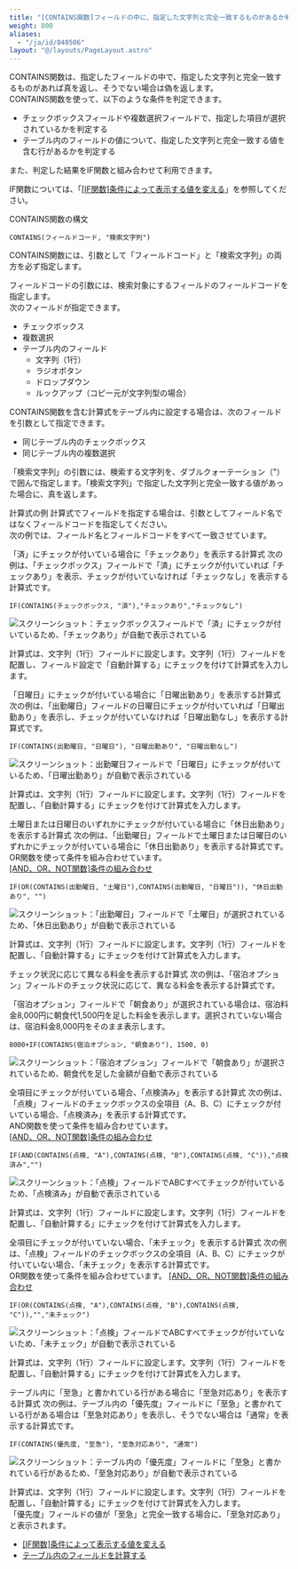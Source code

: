 ```yaml
---
title: "[CONTAINS関数]フィールドの中に、指定した文字列と完全一致するものがあるか判定する"
weight: 800
aliases:
  - "/ja/id/040506"
layout: "@/layouts/PageLayout.astro"
---
```




CONTAINS関数は、指定したフィールドの中で、指定した文字列と完全一致するものがあれば真を返し、そうでない場合は偽を返します。  
CONTAINS関数を使って、以下のような条件を判定できます。

* チェックボックスフィールドや複数選択フィールドで、指定した項目が選択されているかを判定する
* テーブル内のフィールドの値について、指定した文字列と完全一致する値を含む行があるかを判定する

また、判定した結果をIF関数と組み合わせて利用できます。

<Reference>

IF関数については、「[[IF関数]条件によって表示する値を変える](/k/ja/id/040505.html)」を参照してください。


</Reference>

<Heading id="autocalc_multichoice_contains_10">CONTAINS関数の構文</Heading>
```plaintext {copy=true}
CONTAINS(フィールドコード, "検索文字列")

```

CONTAINS関数には、引数として「フィールドコード」と「検索文字列」の両方を必ず指定します。

フィールドコードの引数には、検索対象にするフィールドのフィールドコードを指定します。  
次のフィールドが指定できます。

* チェックボックス
* 複数選択
* テーブル内のフィールド
  * 文字列（1行）
  * ラジオボタン
  * ドロップダウン
  * ルックアップ（コピー元が文字列型の場合）

CONTAINS関数を含む計算式をテーブル内に設定する場合は、次のフィールドを引数として指定できます。

* 同じテーブル内のチェックボックス
* 同じテーブル内の複数選択

「検索文字列」の引数には、検索する文字列を、ダブルクォーテーション（"）で囲んで指定します。「検索文字列」で指定した文字列と完全一致する値があった場合に、真を返します。

<Heading id="autocalc_multichoice_contains_20">計算式の例</Heading>
計算式でフィールドを指定する場合は、引数としてフィールド名ではなくフィールドコードを指定してください。  
次の例では、フィールド名とフィールドコードをすべて一致させています。

<Heading level={3} id="autocalc_multichoice_contains_2010">「済」にチェックが付いている場合に「チェックあり」を表示する計算式</Heading>
次の例は、「チェックボックス」フィールドで「済」にチェックが付いていれば「チェックあり」を表示、チェックが付いていなければ「チェックなし」を表示する計算式です。

```plaintext {copy=true}
IF(CONTAINS(チェックボックス, "済"),"チェックあり","チェックなし")

```

<Img src="/k/kintone/img-ja/multichoice-autocalc_02.png" alt="スクリーンショット：チェックボックスフィールドで「済」にチェックが付いているため、「チェックあり」が自動で表示されている" />

計算式は、文字列（1行）フィールドに設定します。文字列（1行）フィールドを配置し、フィールド設定で「自動計算する」にチェックを付けて計算式を入力します。

<Heading level={3} id="autocalc_multichoice_contains_2020">「日曜日」にチェックが付いている場合に「日曜出勤あり」を表示する計算式</Heading>
次の例は、「出勤曜日」フィールドの日曜日にチェックが付いていれば「日曜出勤あり」を表示し、チェックが付いていなければ「日曜出勤なし」を表示する計算式です。

```plaintext {copy=true}
IF(CONTAINS(出勤曜日, "日曜日"), "日曜出勤あり", "日曜出勤なし")

```

<Img src="/k/kintone/img-ja/contains_01.png" alt="スクリーンショット：出勤曜日フィールドで「日曜日」にチェックが付いているため、「日曜出勤あり」が自動で表示されている" />

計算式は、文字列（1行）フィールドに設定します。文字列（1行）フィールドを配置し、「自動計算する」にチェックを付けて計算式を入力します。

<Heading level={3} id="autocalc_multichoice_contains_2030">土曜日または日曜日のいずれかにチェックが付いている場合に「休日出勤あり」を表示する計算式</Heading>
次の例は、「出勤曜日」フィールドで土曜日または日曜日のいずれかにチェックが付いている場合に「休日出勤あり」を表示する計算式です。  
OR関数を使って条件を組み合わせています。  
[[AND、OR、NOT関数]条件の組み合わせ](/k/ja/id/040496.html)

```plaintext {copy=true}
IF(OR(CONTAINS(出勤曜日, "土曜日"),CONTAINS(出勤曜日, "日曜日")), "休日出勤あり", "")

```

<Img src="/k/kintone/img-ja/multichoice_autocalc_03.png" alt="スクリーンショット：「出勤曜日」フィールドで「土曜日」が選択されているため、「休日出勤あり」が自動で表示されている" />

計算式は、文字列（1行）フィールドに設定します。文字列（1行）フィールドを配置し、「自動計算する」にチェックを付けて計算式を入力します。

<Heading level={3} id="autocalc_multichoice_contains_2040">チェック状況に応じて異なる料金を表示する計算式</Heading>
次の例は、「宿泊オプション」フィールドのチェック状況に応じて、異なる料金を表示する計算式です。

「宿泊オプション」フィールドで「朝食あり」が選択されている場合は、宿泊料金8,000円に朝食代1,500円を足した料金を表示します。選択されていない場合は、宿泊料金8,000円をそのまま表示します。

```plaintext {copy=true}
8000+IF(CONTAINS(宿泊オプション, "朝食あり"), 1500, 0)

```

<Img src="/k/kintone/img-ja/multichoice-autocalc_10.png" alt="スクリーンショット：「宿泊オプション」フィールドで「朝食あり」が選択されているため、朝食代を足した金額が自動で表示されている" />

<Heading level={3} id="autocalc_multichoice_contains_2050">全項目にチェックが付いている場合、「点検済み」を表示する計算式</Heading>
次の例は、「点検」フィールドのチェックボックスの全項目（A、B、C）にチェックが付いている場合、「点検済み」を表示する計算式です。  
AND関数を使って条件を組み合わせています。  
[[AND、OR、NOT関数]条件の組み合わせ](/k/ja/id/040496.html)

```plaintext {copy=true}
IF(AND(CONTAINS(点検, "A"),CONTAINS(点検, "B"),CONTAINS(点検, "C")),"点検済み","")

```

<Img src="/k/kintone/img-ja/multichoice_autocalc_05.png" alt="スクリーンショット：「点検」フィールドでABCすべてチェックが付いているため、「点検済み」が自動で表示されている" />

計算式は、文字列（1行）フィールドに設定します。文字列（1行）フィールドを配置し、「自動計算する」にチェックを付けて計算式を入力します。

<Heading level={3} id="autocalc_multichoice_contains_2060">全項目にチェックが付いていない場合、「未チェック」を表示する計算式</Heading>
次の例は、「点検」フィールドのチェックボックスの全項目（A、B、C）にチェックが付いていない場合、「未チェック」を表示する計算式です。  
OR関数を使って条件を組み合わせています。
[[AND、OR、NOT関数]条件の組み合わせ](/k/ja/id/040496.html)

```plaintext {copy=true}
IF(OR(CONTAINS(点検, "A"),CONTAINS(点検, "B"),CONTAINS(点検, "C")),"","未チェック")

```

<Img src="/k/kintone/img-ja/multichoice_autocalc_07.png" alt="スクリーンショット：「点検」フィールドでABCすべてチェックが付いていないため、「未チェック」が自動で表示されている" />

計算式は、文字列（1行）フィールドに設定します。文字列（1行）フィールドを配置し、「自動計算する」にチェックを付けて計算式を入力します。

<Heading level={3} id="autocalc_multichoice_contains_2070">テーブル内に「至急」と書かれている行がある場合に「至急対応あり」を表示する計算式</Heading>
次の例は、テーブル内の「優先度」フィールドに「至急」と書かれている行がある場合は「至急対応あり」を表示し、そうでない場合は「通常」を表示する計算式です。

```plaintext {copy=true}
IF(CONTAINS(優先度, "至急"), "至急対応あり", "通常")

```

<Img src="/k/kintone/img-ja/multichoice_contains_01.png" alt="スクリーンショット：テーブル内の「優先度」フィールドに「至急」と書かれている行があるため、「至急対応あり」が自動で表示されている" />

計算式は、文字列（1行）フィールドに設定します。文字列（1行）フィールドを配置し、「自動計算する」にチェックを付けて計算式を入力します。  
「優先度」フィールドの値が「至急」と完全一致する場合に、「至急対応あり」と表示されます。

<Reference>

* [[IF関数]条件によって表示する値を変える](/k/ja/id/040505.html)
* [テーブル内のフィールドを計算する](/k/ja/id/040510.html)


</Reference>
